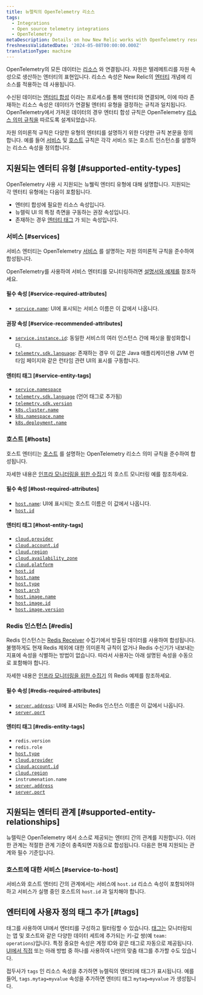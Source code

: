 ```yaml
---
title: 뉴렐릭의 OpenTelemetry 리소스
tags:
  - Integrations
  - Open source telemetry integrations
  - OpenTelemetry
metaDescription: Details on how New Relic works with OpenTelemetry resources
freshnessValidatedDate: '2024-05-08T00:00:00.000Z'
translationType: machine
---
```


OpenTelemetry의 모든 데이터는 [리소스](https://opentelemetry.io/docs/concepts/resources) 와 연결됩니다. 자원은 텔레메트리를 자원 속성으로 생산하는 엔터티의 표현입니다. 리소스 속성은 New Relic의 [엔터티](/docs/new-relic-solutions/new-relic-one/core-concepts/what-entity-new-relic) 개념에 리소스를 적용하는 데 사용됩니다.

수신된 데이터는 [엔터티 합성](/docs/entities/synthesis/) 이라는 프로세스를 통해 엔터티와 연결되며, 이에 따라 존재하는 리소스 속성은 데이터가 연결될 엔터티 유형을 결정하는 규칙과 일치됩니다. OpenTelemetry에서 가져온 데이터의 경우 엔터티 합성 규칙은 OpenTelemetry [리소스 의미 규칙을](https://opentelemetry.io/docs/specs/semconv/resource) 따르도록 설계되었습니다.

자원 의미론적 규칙은 다양한 유형의 엔터티를 설명하기 위한 다양한 규칙 본문을 정의합니다. 예를 들어 [서비스](https://opentelemetry.io/docs/specs/semconv/resource/#service) 및 [호스트](https://opentelemetry.io/docs/specs/semconv/resource/host/) 규칙은 각각 서비스 또는 호스트 인스턴스를 설명하는 리소스 속성을 정의합니다.

## 지원되는 엔터티 유형 [#supported-entity-types]

OpenTelemetry 사용 시 지원되는 뉴웰릭 엔터티 유형에 대해 설명합니다. 지원되는 각 엔터티 유형에는 다음이 포함됩니다.

* 엔터티 합성에 필요한 리소스 속성입니다.
* 뉴렐릭 UI 의 특정 측면을 구동하는 권장 속성입니다.
* 존재하는 경우 [엔터티 태그](/docs/new-relic-solutions/new-relic-one/core-concepts/use-tags-help-organize-find-your-data/) 가 되는 속성입니다.

### 서비스 [#services]

서비스 엔터티는 OpenTelemetry [서비스](https://opentelemetry.io/docs/specs/semconv/resource/#service) 를 설명하는 자원 의미론적 규칙을 준수하여 합성됩니다.

OpenTelemetry를 사용하여 서비스 엔터티를 모니터링하려면 [설명서와 예제를](/docs/more-integrations/open-source-telemetry-integrations/opentelemetry/get-started/opentelemetry-set-up-your-app) 참조하세요.

#### 필수 속성 [#service-required-attributes]

* [`service.name`](https://opentelemetry.io/docs/specs/semconv/attributes-registry/service): UI에 표시되는 서비스 이름은 이 값에서 나옵니다.

#### 권장 속성 [#service-recommended-attributes]

* [`service.instance.id`](https://opentelemetry.io/docs/specs/semconv/attributes-registry/service): 동일한 서비스의 여러 인스턴스 간에 패싯을 활성화합니다.
* [`telemetry.sdk.language`](https://opentelemetry.io/docs/specs/semconv/attributes-registry/telemetry): 존재하는 경우 이 값은 Java 애플리케이션용 JVM 런타임 페이지와 같은 런타임 관련 UI의 표시를 구동합니다.

#### 엔터티 태그 [#service-entity-tags]

* [`service.namespace`](https://opentelemetry.io/docs/specs/semconv/attributes-registry/service)
* [`telemetry.sdk.language`](https://opentelemetry.io/docs/specs/semconv/attributes-registry/telemetry) (언어 태그로 추가됨)
* [`telemetry.sdk.version`](https://opentelemetry.io/docs/specs/semconv/attributes-registry/telemetry)
* [`k8s.cluster.name`](https://opentelemetry.io/docs/specs/semconv/attributes-registry/k8s)
* [`k8s.namespace.name`](https://opentelemetry.io/docs/specs/semconv/attributes-registry/k8s)
* [`k8s.deployment.name`](https://opentelemetry.io/docs/specs/semconv/attributes-registry/k8s)

### 호스트 [#hosts]

호스트 엔터티는 [호스트](https://opentelemetry.io/docs/specs/semconv/resource/host) 를 설명하는 OpenTelemetry 리소스 의미 규칙을 준수하여 합성됩니다.

자세한 내용은 [인프라 모니터링을 위한 수집기](/docs/more-integrations/open-source-telemetry-integrations/opentelemetry/get-started/collector-infra-monitoring/opentelemetry-collector-infra-intro/) 의 호스트 모니터링 예를 참조하세요.

#### 필수 속성 [#host-required-attributes]

* [`host.name`](https://opentelemetry.io/docs/specs/semconv/attributes-registry/host): UI에 표시되는 호스트 이름은 이 값에서 나옵니다.
* [`host.id`](https://opentelemetry.io/docs/specs/semconv/attributes-registry/host)

#### 엔터티 태그 [#host-entity-tags]

* [`cloud.provider`](https://opentelemetry.io/docs/specs/semconv/attributes-registry/cloud)
* [`cloud.account.id`](https://opentelemetry.io/docs/specs/semconv/attributes-registry/cloud)
* [`cloud.region`](https://opentelemetry.io/docs/specs/semconv/attributes-registry/cloud)
* [`cloud.availability_zone`](https://opentelemetry.io/docs/specs/semconv/attributes-registry/cloud)
* [`cloud.platform`](https://opentelemetry.io/docs/specs/semconv/attributes-registry/cloud)
* [`host.id`](https://opentelemetry.io/docs/specs/semconv/attributes-registry/host)
* [`host.name`](https://opentelemetry.io/docs/specs/semconv/attributes-registry/host)
* [`host.type`](https://opentelemetry.io/docs/specs/semconv/attributes-registry/host)
* [`host.arch`](https://opentelemetry.io/docs/specs/semconv/attributes-registry/host)
* [`host.image.name`](https://opentelemetry.io/docs/specs/semconv/attributes-registry/host)
* [`host.image.id`](https://opentelemetry.io/docs/specs/semconv/attributes-registry/host)
* [`host.image.version`](https://opentelemetry.io/docs/specs/semconv/attributes-registry/host)

### Redis 인스턴스 [#redis]

Redis 인스턴스는 [Redis Receiver](https://github.com/open-telemetry/opentelemetry-collector-contrib/tree/main/receiver/redisreceiver) 수집기에서 방출된 데이터를 사용하여 합성됩니다. 불행하게도 현재 Redis 제외에 대한 의미론적 규칙이 없거나 Redis 수신기가 내보내는 지표에 속성을 식별하는 방법이 없습니다. 따라서 사용자는 아래 설명된 속성을 수동으로 포함해야 합니다.

자세한 내용은 [인프라 모니터링을 위한 수집기](/docs/more-integrations/open-source-telemetry-integrations/opentelemetry/get-started/collector-infra-monitoring/opentelemetry-collector-infra-intro/) 의 Redis 예제를 참조하세요.

#### 필수 속성 [#redis-required-attributes]

* [`server.address`](https://opentelemetry.io/docs/specs/semconv/attributes-registry/server/): UI에 표시되는 Redis 인스턴스 이름은 이 값에서 나옵니다.
* [`server.port`](https://opentelemetry.io/docs/specs/semconv/attributes-registry/server/)

#### 엔터티 태그 [#redis-entity-tags]

* `redis.version`
* `redis.role`
* [`host.type`](https://opentelemetry.io/docs/specs/semconv/attributes-registry/host)
* [`cloud.provider`](https://opentelemetry.io/docs/specs/semconv/attributes-registry/cloud)
* [`cloud.account.id`](https://opentelemetry.io/docs/specs/semconv/attributes-registry/cloud)
* [`cloud.region`](https://opentelemetry.io/docs/specs/semconv/attributes-registry/cloud)
* `instrumenation.name`
* [`server.address`](https://opentelemetry.io/docs/specs/semconv/attributes-registry/server/)
* [`server.port`](https://opentelemetry.io/docs/specs/semconv/attributes-registry/server/)

## 지원되는 엔터티 관계 [#supported-entity-relationships]

뉴렐릭은 OpenTelemetry 에서 소스로 제공되는 엔터티 간의 관계를 지원합니다. 이러한 관계는 적절한 관계 기준이 충족되면 자동으로 합성됩니다. 다음은 현재 지원되는 관계와 필수 기준입니다.

### 호스트에 대한 서비스 [#service-to-host]

서비스와 호스트 엔터티 간의 관계에서는 서비스에 `host.id` 리소스 속성이 포함되어야 하고 서비스가 실행 중인 호스트의 `host.id` 과 일치해야 합니다.

## 엔터티에 사용자 정의 태그 추가 [#tags]

태그를 사용하여 UI에서 엔터티를 구성하고 필터링할 수 있습니다. [태그는](/docs/new-relic-solutions/new-relic-one/core-concepts/use-tags-help-organize-find-your-data/) 모니터링되는 앱 및 호스트와 같은 다양한 데이터 세트에 추가되는 키-값 쌍(예 `team: operations`)입니다. 특정 중요한 속성은 계정 ID와 같은 태그로 자동으로 제공됩니다. [UI에서 직접](/docs/new-relic-solutions/new-relic-one/core-concepts/use-tags-help-organize-find-your-data/#add-tags) 또는 아래 방법 중 하나를 사용하여 나만의 맞춤 태그를 추가할 수도 있습니다.

접두사가 `tags` 인 리소스 속성을 추가하면 뉴렐릭의 엔터티에 태그가 표시됩니다. 예를 들어, `tags.mytag=myvalue` 속성을 추가하면 엔터티 태그 `mytag=myvalue` 가 생성됩니다.